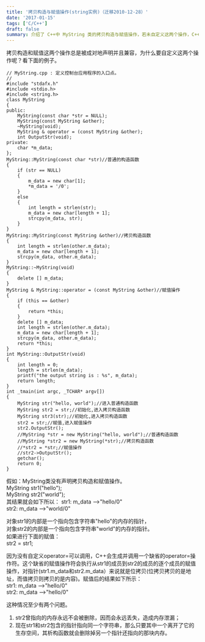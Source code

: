 ```yaml
---
title: '拷贝构造与赋值操作(string实例)（迁移2010-12-28）'
date: '2017-01-15'
tags: ['C/C++']
draft: false
summary: 介绍了 C++中 MyString 类的拷贝构造与赋值操作，若未自定义这两个操作，C++会生成缺省操作符，导致内存泄漏等问题，如 str1 和 str2 赋值后指向同一内存，析构时会出错。  
---
```


拷贝构造和赋值这两个操作总是被成对地声明并且兼容，为什么要自定义这两个操作呢？看下面的例子。
```
// MyString.cpp : 定义控制台应用程序的入口点。
//
#include "stdafx.h"
#include <stdio.h>
#include <string.h>
class MyString
{
public:
	MyString(const char *str = NULL);
	MyString(const MyString &other);
	~MyString(void);
	MyString & operator = (const MyString &other);
	int OutputStr(void);
private:
	char *m_data;
};
MyString::MyString(const char *str)//普通的构造函数
{
	if (str == NULL)
	{
		m_data = new char[1];
		*m_data = '/0';
	}
	else
	{
		int length = strlen(str);
		m_data = new char[length + 1];
		strcpy(m_data, str);
	}
}
MyString::MyString(const MyString &other)//拷贝构造函数
{
	int length = strlen(other.m_data);
	m_data = new char[length + 1];
	strcpy(m_data, other.m_data);
}
MyString::~MyString(void)
{
	delete [] m_data;
}
MyString & MyString::operator = (const MyString &other)//赋值操作
{
	if (this == &other)
	{
		return *this;
	}
	delete [] m_data;
	int length = strlen(other.m_data);
	m_data = new char[length + 1];
	strcpy(m_data, other.m_data);
	return *this;
}
int MyString::OutputStr(void)
{
	int length = 0;
	length = strlen(m_data);
	printf("the output string is : %s", m_data);
	return length;
}
int _tmain(int argc, _TCHAR* argv[])
{
	MyString str("hello, world");//进入普通构造函数
	MyString str2 = str;//初始化,进入拷贝构造函数
	MyString str3(str);//初始化,进入拷贝构造函数
	str2 = str;//赋值,进入赋值操作
	str2.OutputStr();
	//MyString *str = new MyString("hello, world");//普通构造函数
	//MyString *str2 = new MyString(*str);//拷贝构造函数
	//*str2 = *str;//赋值操作
	//str2->OutputStr();
	getchar();
	return 0;
}
```
假如：MyString类没有声明拷贝构造和赋值操作。  
MyString str1("hello");  
MyString str2("world");  
其结果就会如下所以：
str1: m_data ——>"hello/0"  
str2: m_data ——>"world/0"
  
对象str1的内部是一个指向包含字符串"hello"的内存的指针，  
对象str2的内部是一个指向包含字符串"world"的内存的指针。  
如果进行下面的赋值：  
str2 = str1;  

因为没有自定义operator=可以调用，C++会生成并调用一个缺省的operator=操作符。这个缺省的赋值操作符会执行从str1的成员到str2的成员的逐个成员的赋值操作，对指针(str1.m_data和str2.m_data）来说就是位拷贝(位拷贝拷贝的是地址，而值拷贝则拷贝的是内容)。赋值后的结果如下所示：  
str1: m_data ——>"hello/0"  
str2: m_data ——>"hello/0"  

这种情况至少有两个问题。
1. str2曾指向的内存永远不会被删除，因而会永远丢失，造成内存泄漏；
2. 现在str1和str2包含的指针指向同一个字符串，那么只要其中一个离开了它的生存空间，其析构函数就会删除掉另一个指针还指向的那块内存。